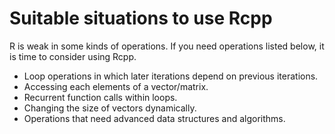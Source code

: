 # Suitable situations to use Rcpp

R is weak in some kinds of operations. If you need operations listed below, it is time to consider using Rcpp.

- Loop operations in which later iterations depend on previous iterations.
- Accessing each elements of a vector/matrix.
- Recurrent function calls within loops.
- Changing the size of vectors dynamically.
- Operations that need advanced data structures and algorithms.
